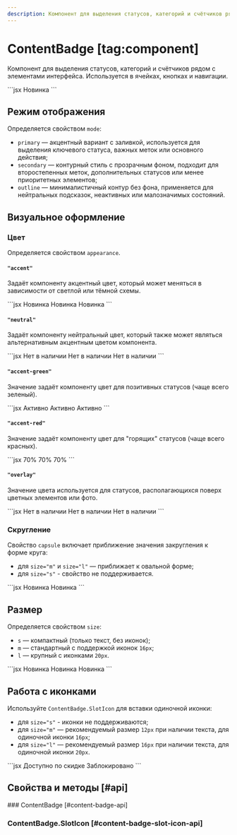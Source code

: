 ```yaml
---
description: Компонент для выделения статусов, категорий и счётчиков рядом с элементами интерфейса.
---
```


<Overview group="data-display">

# ContentBadge [tag:component]

Компонент для выделения статусов, категорий и счётчиков рядом с элементами интерфейса.
Используется в ячейках, кнопках и навигации.

</Overview>

<Playground>
  ```jsx
  <ContentBadge>Новинка</ContentBadge>
  ```
</Playground>

## Режим отображения

Определяется свойством `mode`:

- `primary` — акцентный вариант с заливкой, используется для выделения ключевого статуса,
  важных меток или основного действия;
- `secondary` — контурный стиль с прозрачным фоном, подходит для второстепенных меток,
  дополнительных статусов или менее приоритетных элементов;
- `outline` — минималистичный контур без фона, применяется для нейтральных подсказок,
  неактивных или малозначимых состояний.

## Визуальное оформление

### Цвет

Определяется свойством `appearance`.

#### `"accent"`

Задаёт компоненту акцентный цвет, который может меняться в зависимости от светлой или тёмной схемы.

<Playground>
  ```jsx
  <ContentBadge mode="primary" appearance="accent">
    Новинка
  </ContentBadge>
  <ContentBadge mode="secondary" appearance="accent">
    Новинка
  </ContentBadge>
  <ContentBadge mode="outline" appearance="accent">
    Новинка
  </ContentBadge>
  ```
</Playground>

#### `"neutral"`

Задаёт компоненту нейтральный цвет, который также может являться альтернативным акцентным цветом компонента.

<Playground>
  ```jsx
  <ContentBadge mode="primary" appearance="neutral">
    Нет в наличии
  </ContentBadge>
  <ContentBadge mode="secondary" appearance="neutral">
    Нет в наличии
  </ContentBadge>
  <ContentBadge mode="outline" appearance="neutral">
    Нет в наличии
  </ContentBadge>
  ```
</Playground>

#### `"accent-green"`

Значение задаёт компоненту цвет для позитивных статусов (чаще всего зеленый).

<Playground>
  ```jsx
  <ContentBadge mode="primary" appearance="accent-green">
    Активно
  </ContentBadge>
  <ContentBadge mode="secondary" appearance="accent-green">
    Активно
  </ContentBadge>
  <ContentBadge mode="outline" appearance="accent-green">
    Активно
  </ContentBadge>
  ```
</Playground>

#### `"accent-red"`

Значение задаёт компоненту цвет для "горящих" статусов (чаще всего красных).

<Playground>
  ```jsx
  <ContentBadge mode="primary" appearance="accent-red">
    70%
  </ContentBadge>
  <ContentBadge mode="secondary" appearance="accent-red">
    70%
  </ContentBadge>
  <ContentBadge mode="outline" appearance="accent-red">
    70%
  </ContentBadge>
  ```
</Playground>

#### `"overlay"`

Значение цвета используется для статусов, располагающихся поверх цветных элементов или фото.


<Playground Wrapper={OverlayButtonWrapper}>
  ```jsx
  <ContentBadge mode="primary" appearance="overlay">
    Нет в наличии
  </ContentBadge>
  <ContentBadge mode="secondary" appearance="overlay">
    Нет в наличии
  </ContentBadge>
  <ContentBadge mode="outline" appearance="overlay">
    Нет в наличии
  </ContentBadge>
  ```
</Playground>

### Скругление

Свойство `capsule` включает приближение значения закругления к форме круга:

- для `size="m"` и `size="l"` — приближает к овальной форме;
- для `size="s"` - свойство не поддерживается.

<Playground>
  ```jsx
  <ContentBadge capsule size="m">
    Новинка
  </ContentBadge>
  <ContentBadge capsule size="l">
    Новинка
  </ContentBadge>
  ```
</Playground>

## Размер

Определяется свойством `size`:

- `s` — компактный (только текст, без иконок);
- `m` — стандартный с поддержкой иконок `16px`;
- `l` — крупный с иконками `20px`.

<Playground>
  ```jsx
  <ContentBadge size="s">Новинка</ContentBadge>
  <ContentBadge size="m">Новинка</ContentBadge>
  <ContentBadge size="l">Новинка</ContentBadge>
  ```
</Playground>

## Работа с иконками

Используйте `ContentBadge.SlotIcon` для вставки одиночной иконки:

- для `size="s"` - иконки не поддерживаются;
- для `size="m"` — рекомендуемый размер `12px` при наличии текста, для одиночной иконки `16px`;
- для `size="l"` — рекомендуемый размер `16px` при наличии текста, для одиночной иконки `20px`.

<Playground>
  ```jsx
  <ContentBadge size="m" appearance="accent-green">
    <ContentBadge.SlotIcon>
      <Icon12Tag />
    </ContentBadge.SlotIcon>
    Доступно по скидке
  </ContentBadge>
  <ContentBadge size="l" appearance="neutral">
    Заблокировано
    <ContentBadge.SlotIcon>
      <Icon16LockOutline />
    </ContentBadge.SlotIcon>
  </ContentBadge>
  <ContentBadge size="l" appearance="accent-red">
    <ContentBadge.SlotIcon>
      <Icon20CrownVerified />
    </ContentBadge.SlotIcon>
  </ContentBadge>
  ```
</Playground>

## Свойства и методы [#api]

<PropsTable name="ContentBadge">
### ContentBadge [#content-badge-api]

### ContentBadge.SlotIcon [#content-badge-slot-icon-api]

</PropsTable>
